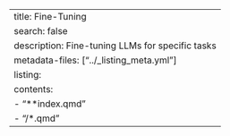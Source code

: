 ---
title: Fine-Tuning
search: false
description: Fine-tuning LLMs for specific tasks
metadata-files: ["../_listing_meta.yml"]
listing:
  contents:
   - "**index.qmd"
   - "/*.qmd"
---